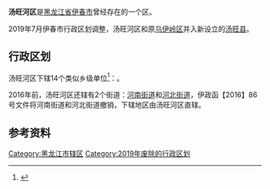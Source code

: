 {{Infobox China County
| county = 汤旺河区
| usedname = 
| nameorigin = 
| Photo = 
| Photoname = 
| map =
| map_caption = 
| Pinyin =  Tāngwànghé Qū
| Belong = [[中国|中国]][[黑龙江省|黑龙江省]][[伊春市|伊春市]]
| Types = [[市辖区|市辖区]]
| admincode =  230712
| founded = 
| seat = 
| officerTitle = 
| officer = 
| officerTitle2 = 
| officer2 = 
| division = 1
| town = 
| township = 
| subdistrict = 1
| dialect = 
| post code = 153037
| phone code = 458
| coordinate = 
| area = 1263平方千米
| area land = 
| area water = 
| census yr = 2004
| pop = 4万人
| density =  
| GDP = 
| GDP_as_of = 
| GDPPC = 
| carlicense = 黑F
| web = www.twh.gov.cn
| web_title = 汤旺河区政府网
}}
'''汤旺河区'''是[[黑龙江省|黑龙江省]][[伊春市|伊春市]]曾经存在的一个区。

2019年7月伊春市行政区划调整，汤旺河区和原[[乌伊岭区|乌伊岭区]]并入新设立的[[汤旺县|汤旺县]]。

== 行政区划 ==

汤旺河区下辖14个类似乡级单位<ref>{{PRC admin/ref sgc|23/07/12/000/000}}</ref>：{{PRC admin/children|23/07/12/000/000}}。

2016年前，汤旺河区还辖有2个街道：[[河南街道_(伊春市)|河南街道]]和[[河北街道_(伊春市)|河北街道]]，伊政函【2016】86号文件将河南街道和河北街道撤销，下辖地区由汤旺河区直辖。

==参考资料==
{{reflist}}

{{PRC admin/navcat|23/07/12/003/000}}
{{黑龙江行政区划}}

[[Category:黑龙江市辖区|Category:黑龙江市辖区]]
[[Category:2019年废除的行政区划|Category:2019年废除的行政区划]]